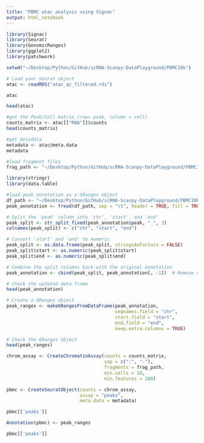```yaml
---
title: "PBMC atac analysis using Signac"
output: html_notebook
---
```


```r
library(Signac)
library(Seurat)
library(GenomicRanges)
library(ggplot2)
library(patchwork)
```
```r
setwd("~/Desktop/Python/GitHub/scRNA-Scanpy-DataPlayground/PBMC10k")
```

```r
# Load your Seurat object
atac <- readRDS("atac_qc_filtered.rds")
```

```r
atac
```

```r
head(atac)
```

```r
#get the Peak/Cell matrix (row= peak, column = cell)
counts_matrix <- atac[["RNA"]]$counts
head(counts_matrix)
```

```r
#get metadata
metadata <- atac@meta.data
metadata
```

```r
#load fragment files
frag_path <- "~/Desktop/Python/GitHub/scRNA-Scanpy-DataPlayground/PBMC10k/pbmc10k/atac_fragments.tsv.gz"
```

```r
library(stringr)
library(data.table)
```

```r
#load peak annotation as a GRanges object
df_path <- "~/Desktop/Python/GitHub/scRNA-Scanpy-DataPlayground/PBMC10k/pbmc10k/atac_peak_annotation.tsv"
peak_annotation <- fread(df_path, sep = "\t", header = TRUE, fill = TRUE)

# Split the 'peak' column into 'chr', 'start', and 'end'
peak_split <- str_split_fixed(peak_annotation$peak, "_", 3)
colnames(peak_split) <- c("chr", "start", "end")

# Convert 'start' and 'end' to numeric
peak_split <- as.data.frame(peak_split, stringsAsFactors = FALSE)
peak_split$start <- as.numeric(peak_split$start)
peak_split$end <- as.numeric(peak_split$end)

# Combine the split columns back with the original annotation
peak_annotation <- cbind(peak_split, peak_annotation[, -1])  # Remove original 'peak' column

# Check the updated data frame
head(peak_annotation)
```

```r
# Create a GRanges object
peak_ranges <- makeGRangesFromDataFrame(peak_annotation,
                                        seqnames.field = "chr",
                                        start.field = "start",
                                        end.field = "end",
                                        keep.extra.columns = TRUE)

# Check the GRanges object
head(peak_ranges)
```
```r
chrom_assay <- CreateChromatinAssay(counts = counts_matrix,
                                    sep = c(":", "-"),
                                    fragments = frag_path,
                                    min.cells = 10,
                                    min.features = 200)
```

```r
pbmc <- CreateSeuratObject(counts = chrom_assay,
                           assay = "peaks",
                           meta.data = metadata)
```

```r
pbmc[['peaks']]
```

```r
Annotation(pbmc) <- peak_ranges
```


```r
pbmc[['peaks']]
```

```r
```


```r
```

